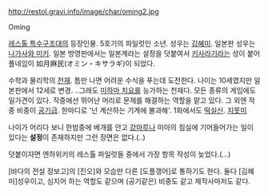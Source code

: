 http://restol.gravi.info/image/char/oming2.jpg

Oming

[[레스톨 특수구조대]]의 등장인물. 5호기의 파일럿인 소년. 성우는 [[김혜미]]. 일본판 성우는 [[나가사와 미키]]. 일본 방영판에서는 일본계라는 설정을 덧붙여서 [[키사라기]]라는 성이 붙어 풀네임이 如月麻民(オミン・キサラギ)이 되었다.

수학과 물리학의 [[천재]]. 틈만 나면 어려운 수식을 푸는데 도전한다. 나이는 10세였지만 일본판에서 12세로 변경. ..그래도 [[미하마 치요]]를 능가하는 천재다. 모든 종류의 게임에도 일가견이 있다. 작중에선 뛰어난 머리로 문제를 해결하는 역할을 맡고 있다. 그 외엔 작중 비중이 [[공기]]급. 한마디로 '넌 계산하는 기계에 불과해'. 1화에서도 [[떡실신]]. [[지못미]]

나이가 어리다 보니 한밤중에 베개를 안고 [[강마루]]나 미아의 침실에 기어들어가는 일이 있다는 '''설정'''이 존재하지만 그런 장면은 없다.(..)

덧붙이자면 엔하위키의 레스톨 파일럿들 중에서 가장 항목 작성이 늦었다.(...)

[바다의 전설 장보고]의 [진오]와 모습만 다른 [도플갱어]로 통하기도 한다. 둘다 [김혜미]성우이고, 심지어 하는 역할도 같으며 (공기같은) 비중도 같고 제작사마저도 같다. 
